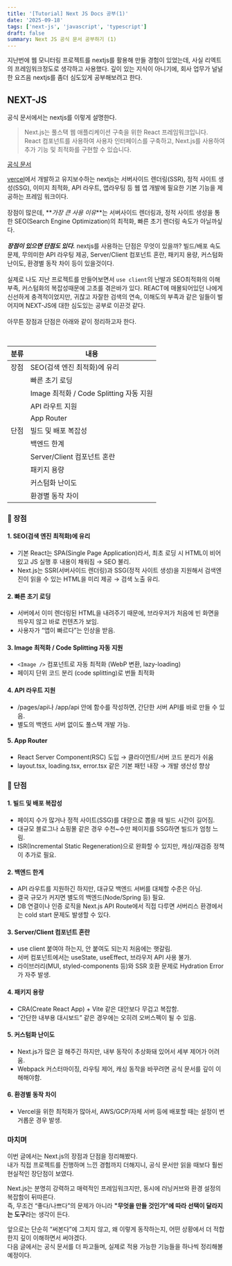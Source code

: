 ```yaml
---
title: '[Tutorial] Next JS Docs 공부(1)'
date: '2025-09-18'
tags: ['next-js', 'javascript', 'typescript']
draft: false
summary: Next JS 공식 문서 공부하기 (1)
---
```


지난번에 웹 모니터링 프로젝트를 nextjs를 활용해 만들 경험이 있었는데, 사실 리엑트의 프레임워크정도로 생각하고 사용했다.
깊이 있는 지식이 아니기에, 회사 업무가 널널한 요즈음 nextjs를 좀더 심도있게 공부해보려고 한다.

## NEXT-JS

공식 문서에서는 nextjs를 이렇게 설명한다.

> Next.js는 풀스택 웹 애플리케이션 구축을 위한 React 프레임워크입니다.
> React 컴포넌트를 사용하여 사용자 인터페이스를 구축하고, Next.js를 사용하여 추가 기능 및 최적화를 구현할 수 있습니다.

[공식 문서](https://nextjs.org/docs)

[vercel](https://vercel.com/)에서 개발하고 유지보수하는 nextjs는
서버사이드 렌더링(SSR), 정적 사이트 생성(SSG), 이미지 최적화,
API 라우트, 앱라우팅 등 웹 앱 개발에 필요한 기본 기능을 제공하는 프레임 워크이다. <br /><br />
장점이 많은데, **_가장 큰 사용 이유_**는 서버사이드 렌더링과, 정적 사이트 생성을 통한 SEO(Search Engine Optimization)의 최적화,
빠른 초기 렌더링 속도가 아닐까싶다. <br /> <br />
**_장점이 있으면 단점도 있다._** nextjs를 사용하는 단점은 무엇이 있을까? 빌드/배포 속도 문제, 무의미한 API 라우팅 제공, Server/Client 컴포넌트 혼란,
패키지 용량, 커스텀화 난이도, 환경별 동작 차이 등이 있을것이다. <br /> <br />
실제로 나도 지난 프로젝트를 만들어보면서 `use client`의 난발과 SEO최적화의 이해 부족, 커스텀화의 복잡성때문에 고초를 겪은바가 있다.
REACT에 매몰되어있던 나에게 신선하게 충격적이었지만, 귀찮고 자잘한 검색의 연속,
이해도의 부족과 같은 일들이 벌어지며 NEXT-JS에 대한 심도있는 공부로 이끈것 같다.<br /> <br />
아무튼 장점과 단점은 아래와 같이 정리하고자 한다.

<br />

| 분류 | 내용                                    |
| ---- | --------------------------------------- |
| 장점 | SEO(검색 엔진 최적화)에 유리            |
|      | 빠른 초기 로딩                          |
|      | Image 최적화 / Code Splitting 자동 지원 |
|      | API 라우트 지원                         |
|      | App Router                              |
| 단점 | 빌드 및 배포 복잡성                     |
|      | 백엔드 한계                             |
|      | Server/Client 컴포넌트 혼란             |
|      | 패키지 용량                             |
|      | 커스텀화 난이도                         |
|      | 환경별 동작 차이                        |

### 📌 장점

#### 1. SEO(검색 엔진 최적화)에 유리

- 기본 React는 SPA(Single Page Application)라서, 최초 로딩 시 HTML이 비어있고 JS 실행 후 내용이 채워짐 → SEO 불리.
- Next.js는 SSR(서버사이드 렌더링)과 SSG(정적 사이트 생성)을 지원해서 검색엔진이 읽을 수 있는 HTML을 미리 제공 → 검색 노출 유리.

#### 2. 빠른 초기 로딩

- 서버에서 이미 렌더링된 HTML을 내려주기 때문에, 브라우저가 처음에 빈 화면을 띄우지 않고 바로 컨텐츠가 보임.
- 사용자가 “앱이 빠르다”는 인상을 받음.

#### 3. Image 최적화 / Code Splitting 자동 지원

- `<Image />` 컴포넌트로 자동 최적화 (WebP 변환, lazy-loading)
- 페이지 단위 코드 분리 (code splitting)로 번들 최적화

#### 4. API 라우트 지원

- /pages/api나 /app/api 안에 함수를 작성하면, 간단한 서버 API를 바로 만들 수 있음.
- 별도의 백엔드 서버 없이도 풀스택 개발 가능.

#### 5. App Router

- React Server Component(RSC) 도입 → 클라이언트/서버 코드 분리가 쉬움
- layout.tsx, loading.tsx, error.tsx 같은 기본 패턴 내장 → 개발 생산성 향상

### 📌 단점

#### 1. 빌드 및 배포 복잡성

- 페이지 수가 많거나 정적 사이트(SSG)를 대량으로 뽑을 때 빌드 시간이 길어짐.
- 대규모 블로그나 쇼핑몰 같은 경우 수천~수만 페이지를 SSG하면 빌드가 엄청 느림.
- ISR(Incremental Static Regeneration)으로 완화할 수 있지만, 캐싱/재검증 정책이 추가로 필요.

#### 2. 백엔드 한계

- API 라우트를 지원하긴 하지만, 대규모 백엔드 서버를 대체할 수준은 아님.
- 결국 규모가 커지면 별도의 백엔드(Node/Spring 등) 필요.
- DB 연결이나 인증 로직을 Next.js API Route에서 직접 다루면 서버리스 환경에서는 cold start 문제도 발생할 수 있다.

#### 3. Server/Client 컴포넌트 혼란

- use client 붙여야 하는지, 안 붙여도 되는지 처음에는 햇갈림.
- 서버 컴포넌트에서는 useState, useEffect, 브라우저 API 사용 불가.
- 라이브러리(MUI, styled-components 등)와 SSR 호환 문제로 Hydration Error가 자주 발생.

#### 4. 패키지 용량

- CRA(Create React App) + Vite 같은 대안보다 무겁고 복잡함.
- “간단한 내부용 대시보드” 같은 경우에는 오히려 오버스펙이 될 수 있음.

#### 5. 커스텀화 난이도

- Next.js가 많은 걸 해주긴 하지만, 내부 동작이 추상화돼 있어서 세부 제어가 어려움.
- Webpack 커스터마이징, 라우팅 제어, 캐싱 동작을 바꾸려면 공식 문서를 깊이 이해해야함.

#### 6. 환경별 동작 차이

- Vercel을 위한 최적화가 많아서, AWS/GCP/자체 서버 등에 배포할 때는 설정이 번거롭운 경우 발생.

### 마치며

이번 글에서는 Next.js의 장점과 단점을 정리해봤다.  
내가 직접 프로젝트를 진행하며 느낀 경험까지 더해지니, 공식 문서만 읽을 때보다 훨씬 현실적인 장단점이 보였다.

Next.js는 분명히 강력하고 매력적인 프레임워크지만, 동시에 러닝커브와 환경 설정의 복잡함이 뒤따른다.  
즉, 무조건 “좋다/나쁘다”의 문제가 아니라 **"무엇을 만들 것인가”에 따라 선택이 달라지는 도구**라는 생각이 든다.

앞으로는 단순히 “써본다”에 그치지 않고, 왜 이렇게 동작하는지, 어떤 상황에서 더 적합한지 깊이 이해하면서 써야겠다.  
다음 글에서는 공식 문서를 더 파고들며, 실제로 적용 가능한 기능들을 하나씩 정리해볼 예정이다.
